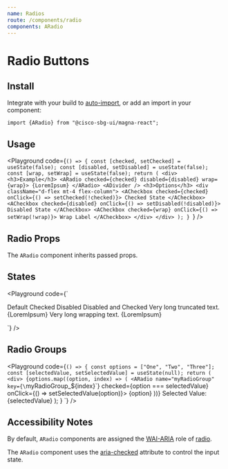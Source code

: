 ```yaml
---
name: Radios
route: /components/radio
components: ARadio
---
```


# Radio Buttons

## Install

Integrate with your build to [auto-import](/#integrating), or add an import in your component:

```
import {ARadio} from "@cisco-sbg-ui/magna-react";
```

## Usage

<Playground
  code={`() => {
  const [checked, setChecked] = useState(false);
  const [disabled, setDisabled] = useState(false);
  const [wrap, setWrap] = useState(false);
  return (
    <div>
      <h3>Example</h3>
      <ARadio checked={checked} disabled={disabled} wrap={wrap}>
        {LoremIpsum}
      </ARadio>
      <ADivider />
      <h3>Options</h3>
      <div className="d-flex mt-4 flex-column">
        <ACheckbox checked={checked} onClick={() => setChecked(!checked)}>
          Checked State
        </ACheckbox>
        <ACheckbox checked={disabled} onClick={() => setDisabled(!disabled)}>
          Disabled State
        </ACheckbox>
        <ACheckbox checked={wrap} onClick={() => setWrap(!wrap)}>
          Wrap Label
        </ACheckbox>
      </div>
    </div>
  );
}
`}
/>

## Radio Props

The `ARadio` component inherits passed props.

<Props of="ARadio" />

## States

<Playground
  code={`<div className="d-flex flex-column">
  <ARadio>Default</ARadio>
  <ARadio checked>Checked</ARadio>
  <ARadio disabled>Disabled</ARadio>
  <ARadio disabled checked>
    Disabled and Checked
  </ARadio>
  <ARadio>Very long truncated text. {LoremIpsum}</ARadio>
  <ARadio wrap>Very long wrapping text. {LoremIpsum}</ARadio>
</div>
`}
/>

## Radio Groups

<Playground
  code={`() => {
  const options = ["One", "Two", "Three"];
  const [selectedValue, setSelectedValue] = useState(null);
  return (
    <div>
      {options.map((option, index) => (
        <ARadio
          name="myRadioGroup"
          key={\`myRadioGroup_\${index}\`}
          checked={option === selectedValue}
          onClick={() => setSelectedValue(option)}>
          {option}
        </ARadio>
      ))}
      <ADivider />
      Selected Value: {selectedValue}
    </div>
  );
}
`}
/>

## Accessibility Notes

By default, `ARadio` components are assigned the [WAI-ARIA](https://www.w3.org/WAI/standards-guidelines/aria/) role of [radio](https://www.w3.org/TR/wai-aria/#radio).

The `ARadio` component uses the [aria-checked](https://www.w3.org/TR/wai-aria/#aria-checked) attribute to control the input state.
